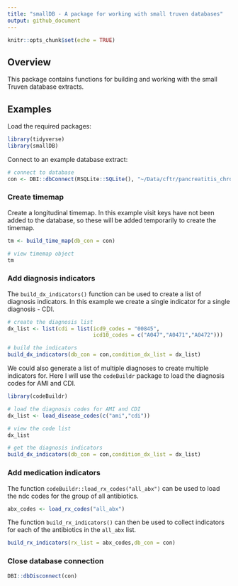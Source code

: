 ```yaml
---
title: "smallDB - A package for working with small truven databases"
output: github_document
---
```


```r
knitr::opts_chunk$set(echo = TRUE)
```

## Overview

This package contains functions for building and working with the small Truven 
database extracts.


## Examples

Load the required packages:
```r
library(tidyverse)
library(smallDB)
```

Connect to an example database extract:
```r
# connect to database
con <- DBI::dbConnect(RSQLite::SQLite(), "~/Data/cftr/pancreatitis_chronic.db")
```

### Create timemap

Create a longitudinal timemap. In this example visit keys have not been added to the database,
so these will be added temporarily to create the timemap.

```r
tm <- build_time_map(db_con = con)

# view timemap object
tm

```

### Add diagnosis indicators

The `build_dx_indicators()` function can be used to create a list of diagnosis indicators. In this example we create a single indicator for a single diagnosis - CDI.

```r

# create the diagnosis list
dx_list <- list(cdi = list(icd9_codes = "00845",
                           icd10_codes = c("A047","A0471","A0472")))

# build the indicators
build_dx_indicators(db_con = con,condition_dx_list = dx_list)

```


We could also generate a list of multiple diagnoses to create multiple indicators for. Here 
I will use the `codeBuildr` package to load the diagnosis codes for AMI and CDI.
```r
library(codeBuildr)

# load the diagnosis codes for AMI and CDI
dx_list <- load_disease_codes(c("ami","cdi"))

# view the code list
dx_list

# get the diagnosis indicators
build_dx_indicators(db_con = con,condition_dx_list = dx_list)

```
### Add medication indicators

The function `codeBuildr::load_rx_codes("all_abx")` can be used to load the ndc codes
for the group of all antibiotics.

```r
abx_codes <- load_rx_codes("all_abx")
```

The function `build_rx_indicators()` can then be used to collect indicators for each of the antibiotics in the `all_abx` list.

```r
build_rx_indicators(rx_list = abx_codes,db_con = con)
```

### Close database connection

```r
DBI::dbDisconnect(con)

```



